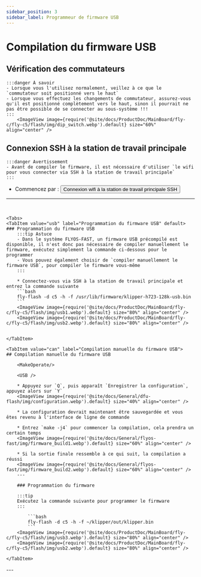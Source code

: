 ```yaml
---
sidebar_position: 3
sidebar_label: Programmeur de firmware USB
---
```







# Compilation du firmware USB


## Vérification des commutateurs

    :::danger À savoir
    - Lorsque vous l'utilisez normalement, veillez à ce que le `commutateur soit positionné vers le haut`
    - Lorsque vous effectuez les changements de commutateur, assurez-vous qu'il est positionné complètement vers le haut, sinon il pourrait ne pas être possible de se connecter au sous-système !!!
    :::
        <ImageView image={require('@site/docs/ProductDoc/MainBoard/fly-c/fly-c5/flash/img/dip_switch.webp').default} size="60%" align="center" />


## Connexion SSH à la station de travail principale

    :::danger Avertissement
    - Avant de compiler le firmware, il est nécessaire d'utiliser `le wifi pour vous connecter via SSH à la station de travail principale`
    :::

 * Commencez par : <Button variant="contained" disableElevation component="a" rel="noopener" href="/docs/ProductDoc/MainBoard/fly-c/fly-c5/ssh#connexion-wifi-à-la-station-de-travail-principale-ssh">Connexion wifi à la station de travail principale SSH</Button>  
 ---
 <br/>

    <Tabs>
    <TabItem value="usb" label="Programmation du firmware USB" default>
    ### Programmation du firmware USB
        :::tip Astuce
        - Dans le système FLYOS-FAST, un firmware USB précompilé est disponible, il n'est donc pas nécessaire de compiler manuellement le firmware, exécutez simplement la commande ci-dessous pour le programmer
        - Vous pouvez également choisir de `compiler manuellement le firmware USB`, pour compiler le firmware vous-même
        :::

        * Connectez-vous via SSH à la station de travail principale et entrez la commande suivante
        ```bash
        fly-flash -d c5 -h -f /usr/lib/firmware/klipper-h723-128k-usb.bin
        ```
        <ImageView image={require('@site/docs/ProductDoc/MainBoard/fly-c/fly-c5/flash/img/usb1.webp').default} size="80%" align="center" />
        <ImageView image={require('@site/docs/ProductDoc/MainBoard/fly-c/fly-c5/flash/img/usb2.webp').default} size="80%" align="center" />
    

    </TabItem>

    <TabItem value="can" label="Compilation manuelle du firmware USB">
    ## Compilation manuelle du firmware USB

        <MakeOperate/>
    
        <USB />
    
        * Appuyez sur `Q`, puis apparaît `Enregistrer la configuration`, appuyez alors sur `Y`
        <ImageView image={require('@site/docs/General/dfu-flash/img/configuration.webp').default} size="40%" align="center" />
    
        * La configuration devrait maintenant être sauvegardée et vous êtes revenu à l'interface de ligne de commande
    
        * Entrez `make -j4` pour commencer la compilation, cela prendra un certain temps
        <ImageView image={require('@site/docs/General/flyos-fast/img/firmware_build1.webp').default} size="60%" align="center" />
    
        * Si la sortie finale ressemble à ce qui suit, la compilation a réussi
        <ImageView image={require('@site/docs/General/flyos-fast/img/firmware_build2.webp').default} size="60%" align="center" />
        ---
        
        ### Programmation du firmware
        
        :::tip
        Exécutez la commande suivante pour programmer le firmware
        :::
        
            ```bash
            fly-flash -d c5 -h -f ~/klipper/out/klipper.bin
            ```
        <ImageView image={require('@site/docs/ProductDoc/MainBoard/fly-c/fly-c5/flash/img/usb3.webp').default} size="80%" align="center" />
        <ImageView image={require('@site/docs/ProductDoc/MainBoard/fly-c/fly-c5/flash/img/usb2.webp').default} size="80%" align="center" />

    </TabItem>
</Tabs>
---

<GetUsbID />


<br/>
